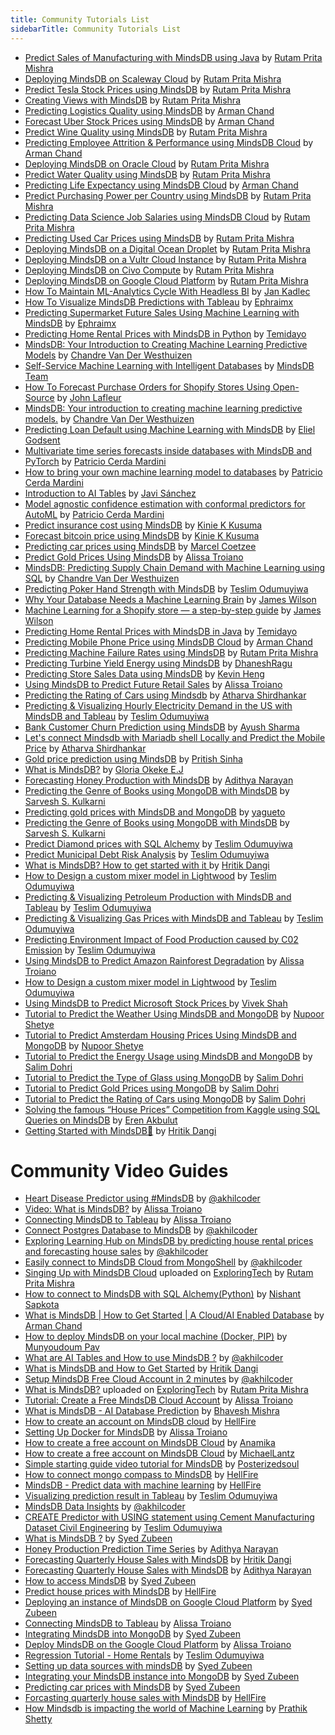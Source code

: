 ```yaml
---
title: Community Tutorials List
sidebarTitle: Community Tutorials List
---
```


- [Predict Sales of Manufacturing with MindsDB using Java](https://dev.to/rutamhere/predict-sales-of-manufacturing-with-mindsdb-using-java-1j6b) by [Rutam Prita Mishra](https://community.ops.io/rutamhere)
- [Deploying MindsDB on Scaleway Cloud](https://dev.to/rutamhere/deploying-mindsdb-on-scaleway-cloud-4kc6)
  by [Rutam Prita Mishra](https://community.ops.io/rutamhere)
- [Predict Tesla Stock Prices using MindsDB](https://dev.to/rutamhere/predict-tesla-stock-prices-using-mindsdb-40k5)
  by [Rutam Prita Mishra](https://community.ops.io/rutamhere)
- [Creating Views with MindsDB](https://dev.to/rutamhere/creating-views-with-mindsdb-1mnf)
  by [Rutam Prita Mishra](https://community.ops.io/rutamhere)
- [Predicting Logistics Quality using MindsDB](https://dev.to/armanchand/predicting-logistics-quality-using-mindsdb-2n9d)
  by [Arman Chand](https://dev.to/armanchand)
- [Forecast Uber Stock Prices using MindsDB](https://armanchand.hashnode.dev/forecast-uber-stock-prices-using-mindsdb)
  by [Arman Chand](https://armanchand.hashnode.dev)  
- [Predict Wine Quality using MindsDB](https://dev.to/rutamhere/predict-wine-quality-using-mindsdb-1521)
  by [Rutam Prita Mishra](https://community.ops.io/rutamhere)
- [Predicting Employee Attrition & Performance using MindsDB Cloud](https://dev.to/armanchand/predicting-employee-attrition-performance-using-mindsdb-cloud-3cm6)
  by [Arman Chand](https://dev.to/armanchand)
- [Deploying MindsDB on Oracle Cloud](https://community.ops.io/rutamhere/deploying-mindsdb-on-oracle-cloud-164d)
  by [Rutam Prita Mishra](https://community.ops.io/rutamhere)
- [Predict Water Quality using MindsDB](https://dev.to/rutamhere/predict-water-quality-using-mindsdb-4hm4)
  by [Rutam Prita Mishra](https://community.ops.io/rutamhere)
- [Predicting Life Expectancy using MindsDB Cloud](https://dev.to/armanchand/predicting-life-expectancy-using-mindsdb-cloud-3643)
  by [Arman Chand](https://dev.to/armanchand)
- [Predict Purchasing Power per Country using MindsDB](https://dev.to/rutamhere/predict-purchasing-power-per-country-using-mindsdb-1oh7)
  by [Rutam Prita Mishra](https://community.ops.io/rutamhere)
- [Predicting Data Science Job Salaries using MindsDB Cloud](https://community.ops.io/rutamhere/predicting-data-science-job-salaries-using-mindsdb-cloud-1lgn)
  by [Rutam Prita Mishra](https://community.ops.io/rutamhere)
- [Predicting Used Car Prices using MindsDB](https://tealfeed.com/predicting-used-car-prices-using-mindsdb-idzuc)
  by [Rutam Prita Mishra](https://community.ops.io/rutamhere)
- [Deploying MindsDB on a Digital Ocean Droplet](https://dev.to/heyrutam/deploying-mindsdb-on-a-digital-ocean-droplet-31ed)
  by [Rutam Prita Mishra](https://community.ops.io/rutamhere)
- [Deploying MindsDB on a Vultr Cloud Instance](https://community.ops.io/rutamhere/deploying-mindsdb-on-a-vultr-cloud-instance-40bm)
  by [Rutam Prita Mishra](https://community.ops.io/rutamhere)
- [Deploying MindsDB on Civo Compute](https://community.ops.io/rutamhere/deploying-mindsdb-on-civo-compute-2kgo)
  by [Rutam Prita Mishra](https://community.ops.io/rutamhere)
- [Deploying MindsDB on Google Cloud Platform](https://community.ops.io/rutamhere/deploying-mindsdb-on-google-cloud-platform-41h9)
  by [Rutam Prita Mishra](https://community.ops.io/rutamhere)
- [How To Maintain ML-Analytics Cycle With Headless BI](https://medium.com/gooddata-developers/how-to-maintain-ml-analytics-cycle-with-headless-bi-815aceac5027?source=friends_link&sk=45f102ce4a54a6ae8c4dddc900aeebb9)
  by [Jan Kadlec](https://medium.com/@jkadlec)
- [How To Visualize MindsDB Predictions with Tableau](https://dev.to/ephraimx/how-to-visualize-mindsdb-predictions-with-tableau-2bpd)
  by [Ephraimx](https://dev.to/ephraimx)
- [Predicting Supermarket Future Sales Using Machine Learning with MindsDB](https://dev.to/ephraimx/predicting-future-sales-using-machine-learning-with-mindsdb-3p70)
  by [Ephraimx](https://dev.to/ephraimx)
- [Predicting Home Rental Prices with MindsDB in Python](https://curiousprogrammer.hashnode.dev/predicting-home-rental-prices-with-mindsdb-in-python)
  by [Temidayo](https://hashnode.com/@Temicoder)
- [MindsDB: Your Introduction to Creating Machine Learning Predictive Models](https://dev.to/chandrevdw31/mindsdb-your-introduction-to-creating-machine-learning-predictive-models-12d3)
  by [Chandre Van Der Westhuizen](https://github.com/chandrevdw31)
- [Self-Service Machine Learning with Intelligent Databases](https://medium.com/mindsdb/self-service-machine-learning-with-intelligent-databases-ea628aa85f1e)
  by [MindsDB Team](https://medium.com/@mindsdbteam)
- [How To Forecast Purchase Orders for Shopify Stores Using Open-Source](https://medium.com/towards-data-science/how-to-forecast-purchase-orders-for-shopify-stores-using-open-source-db82afec12fe)
  by [John Lafleur](https://medium.com/@jeanlafleur)
- [MindsDB: Your introduction to creating machine learning predictive models.](https://dev.to/chandrevdw31/mindsdb-your-introduction-to-creating-machine-learning-predictive-models-12d3)
  by [Chandre Van Der Westhuizen](https://dev.to/chandrevdw31)
- [Predicting Loan Default using Machine Learning with MindsDB](https://medium.com/@godsenteliel/predicting-loan-default-using-machine-learning-with-mindsdb-187ae59da5d)
  by [Eliel Godsent](https://medium.com/@godsenteliel)
- [Multivariate time series forecasts inside databases with MindsDB and PyTorch](https://medium.com/mindsdb/multivariate-time-series-forecasts-inside-databases-with-mindsdb-and-pytorch-13745ada6b7e)
  by [Patricio Cerda Mardini](https://medium.com/@paxcema)
- [How to bring your own machine learning model to databases](https://medium.com/mindsdb/how-to-bring-your-own-machine-learning-model-to-databases-47a188d6db00)
  by [Patricio Cerda Mardini](https://medium.com/@paxcema)
- [Introduction to AI Tables](https://medium.com/towards-data-science/introduction-to-ai-tables-a719251e1a58)
  by [Javi Sánchez](https://medium.com/@javi_sanchez)
- [Model agnostic confidence estimation with conformal predictors for AutoML](https://medium.com/mindsdb/model-agnostic-confidence-estimation-with-conformal-predictors-for-automl-55fce87ef42a)
  by [Patricio Cerda Mardini](https://medium.com/@paxcema)
- [Predict insurance cost using MindsDB](https://medium.com/@kinkusuma/predict-insurance-cost-using-mindsdb-54b6a331fea8)
  by [Kinie K Kusuma](https://medium.com/@kinkusuma)
- [Forecast bitcoin price using MindsDB](https://medium.com/@kinkusuma/forecast-bitcoin-price-using-mindsdb-75f9f0500e86)
  by [Kinie K Kusuma](https://medium.com/@kinkusuma)
- [Predicting car prices using MindsDB](https://medium.com/@pipboyguy/predicting-car-prices-using-mindsdb-c7dd51919b83)
  by [Marcel Coetzee](https://medium.com/@pipboyguy)
- [Predict Gold Prices Using MindsDB](https://medium.com/@alissatroianonyc/predict-gold-prices-using-mindsdb-9da57d24ddab)
  by [Alissa Troiano](https://github.com/alissatroiano)
- [MindsDB: Predicting Supply Chain Demand with Machine Learning using SQL](https://www.devforce.one/18303637/mindsdb-predicting-supply-chain-demand-with-machine-learning-using-sql#/)
  by [Chandre Van Der Westhuizen](https://github.com/chandrevdw31)
- [Predicting Poker Hand Strength with MindsDB](https://teslimodus.medium.com/predicting-poker-hand-strength-with-mindsdb-d541c73009a2)
  by [Teslim Odumuyiwa](https://medium.com/@teslimodus)
- [Why Your Database Needs a Machine Learning Brain](https://medium.com/mindsdb/why-your-database-needs-a-machine-learning-brain-fc580fac47e4)
  by [James Wilson](https://medium.com/@jameswilsonai)
- [Machine Learning for a Shopify store — a step-by-step guide](https://medium.com/mindsdb/machine-learning-for-a-shopify-store-a-step-by-step-guide-13d192532697)
  by [James Wilson](https://medium.com/@jameswilsonai)
- [Predicting Home Rental Prices with MindsDB in Java](https://curiousprogrammer.hashnode.dev/machine-learning-with-mindsdb-in-java)
  by [Temidayo](https://hashnode.com/@Temicoder)
- [Predicting Mobile Phone Price using MindsDB Cloud](https://dev.to/armanchand/predicting-mobile-phone-price-using-mindsdb-cloud-23d5)
  by [Arman Chand](https://dev.to/armanchand)
- [Predicting Machine Failure Rates using MindsDB](https://community.ops.io/rutamhere/predicting-machine-failure-rates-using-mindsdb-4dkn)
  by [Rutam Prita Mishra](https://community.ops.io/rutamhere)
- [Predicting Turbine Yield Energy using MindsDB](https://medium.com/@dhaneshvijay10/want-to-do-ml-without-knowing-ml-5f4934942019)
  by [DhaneshRagu](https://medium.com/@dhaneshvijay10)
- [Predicting Store Sales Data using MindsDB](https://dev.to/kevinheng/predict-store-sales-data-with-mindsdb-using-machine-learning-and-sql-2af8)
  by [Kevin Heng](https://github.com/HengKevin)
- [Using MindsDB to Predict Future Retail Sales](https://medium.com/@alissatroianonyc/using-mindsdb-to-predict-future-retail-sales-a300f63a086b)
  by [Alissa Troiano](https://github.com/alissatroiano)
- [Predicting the Rating of Cars using Mindsdb](https://atharva08.hashnode.dev/predicting-the-rating-of-cars-using-mindsdb)
  by [Atharva Shirdhankar](https://github.com/StarTrooper08)
- [Predicting & Visualizing Hourly Electricity Demand in the US with MindsDB and Tableau](https://teslimodus.medium.com/predicting-visualizing-hourly-electricity-demand-in-the-us-with-mindsdb-and-tableau-126d1c74d860)
  by [Teslim Odumuyiwa](https://teslimodus.medium.com/)
- [Bank Customer Churn Prediction using MindsDB](https://medium.com/@ayushsharmaa101/thanks-for-reading-dfec90467ddb)
  by [Ayush Sharma](https://github.com/ayushthe1)
- [Let's connect Mindsdb with Mariadb shell Locally and Predict the Mobile Price](https://atharva08.hashnode.dev/lets-connect-mindsdb-with-mariadb-shell-locally-and-predict-the-mobile-price-range)
  by [Atharva Shirdhankar](https://github.com/StarTrooper08)
- [Gold price prediction using MindsDB](https://dev.to/purgecodee/predicting-gold-price-with-mindsdb-205n)
  by [Pritish Sinha](https://github.com/Pritish-Sinha)
- [What is MindsDB?](https://medium.com/@okekeebubechukwu08/what-is-mindsdb-b6862af21492)
  by [Gloria Okeke E.J](https://medium.com/@okekeebubechukwu08)
- [Forecasting Honey Production with MindsDB](https://dev.to/narayanadithya/using-mindsdb-for-time-series-forecasting-honey-production-in-the-usa-4p05)
  by [Adithya Narayan](https://github.com/NarayanAdithya)
- [Predicting the Genre of Books using MongoDB with MindsDB](https://dev.to/sarveshk76/tutorial-to-predict-the-genre-of-books-using-mongodb-2a1n)
  by [Sarvesh S. Kulkarni](https://github.com/Sarveshk76)
- [Predicting gold prices with MindsDB and MongoDB](https://dev.to/yagueto/predicting-gold-prices-with-mindsdb-and-mongodb-4k22)
  by [yagueto](https://github.com/yagueto)
- [Predicting the Genre of Books using MongoDB with MindsDB](https://dev.to/sarveshk76/tutorial-to-predict-the-genre-of-books-using-mongodb-2a1n)
  by [Sarvesh S. Kulkarni](https://github.com/Sarveshk76)
- [Predict Diamond prices with SQL Alchemy](https://dev.to/tesprogram/predict-diamond-prices-with-sql-alchemy-and-mindsdb-b4e)
  by [Teslim Odumuyiwa](https://github.com/Tes-program)
- [Predict Municipal Debt Risk Analysis](https://teslimodus.medium.com/predict-municipal-debt-risk-analysis-5c5416502a29)
  by [Teslim Odumuyiwa](https://github.com/Tes-program)
- [What is MindsDB? How to get started with it ](https://medium.com/@hritikd3/what-is-mindsdb-how-to-get-started-2b3cf6d99707)
  by [Hritik Dangi](https://github.com/hritikd3)
- [How to Design a custom mixer model in Lightwood](https://medium.com/@teslimodus/introduction-e2f933c40f4c)
  by [Teslim Odumuyiwa](https://github.com/Tes-program)
- [Predicting & Visualizing Petroleum Production with MindsDB and Tableau](https://dev.to/tesprogram/predicting-visualizing-petroleum-production-with-mindsdb-and-tableau-373f)
  by [Teslim Odumuyiwa](https://github.com/Tes-program)
- [Predicting & Visualizing Gas Prices with MindsDB and Tableau](https://dev.to/tesprogram/predicting-visualizing-gas-prices-with-mindsdb-and-tableau-d1p)
  by [Teslim Odumuyiwa](https://github.com/Tes-program)
- [Predicting Environment Impact of Food Production caused by C02 Emission](https://dev.to/tesprogram/predicting-environment-impact-of-food-production-caused-by-c02-emission-51e3)
  by [Teslim Odumuyiwa](https://github.com/Tes-program)
- [Using MindsDB to Predict Amazon Rainforest Degradation](https://medium.com/@alissatroianonyc/nusing-mindsdb-to-predict-amazon-rainforest-degradation-1ccb8e993e48)
  by [Alissa Troiano](https://github.com/alissatroiano)
- [How to Design a custom mixer model in Lightwood](https://medium.com/@teslimodus/introduction-e2f933c40f4c)
  by [Teslim Odumuyiwa](https://github.com/Tes-program)
- [Using MindsDB to Predict Microsoft Stock Prices ](https://dev.to/viveknshah/using-mindsdb-to-predict-microsoft-stock-prices-3l79)
  by [Vivek Shah](https://github.com/viveknshah)
- [Tutorial to Predict the Weather Using MindsDB and MongoDB](https://dev.to/nupoorshetye/tutorial-to-predict-the-weather-using-mindsdb-and-mongodb-3blm)
  by [Nupoor Shetye](https://github.com/Nupoor10)
- [Tutorial to Predict Amsterdam Housing Prices Using MindsDB and MongoDB](https://dev.to/nupoorshetye/tutorial-to-predict-amsterdam-housing-prices-using-mindsdb-and-mongodb-nha)
  by [Nupoor Shetye](https://github.com/Nupoor10)
- [Tutorial to Predict the Energy Usage using MindsDB and MongoDB](https://dev.to/dohrisalim/tutorial-to-predict-the-energy-usage-using-mindsdb-and-mongodb-g60)
  by [Salim Dohri](https://github.com/dohrisalim)
- [Tutorial to Predict the Type of Glass using MongoDB](https://dev.to/dohrisalim/tutorial-to-predict-the-type-of-glass-using-mongodb-58gh)
  by [Salim Dohri](https://github.com/dohrisalim)
- [Tutorial to Predict Gold Prices using MongoDB](https://dev.to/dohrisalim/tutorial-to-predict-gold-prices-using-mindsdb-and-mongodb-o9d)
  by [Salim Dohri](https://github.com/dohrisalim)
- [Tutorial to Predict the Rating of Cars using MongoDB](https://dev.to/dohrisalim/tutorial-to-predict-the-rating-of-cars-using-mindsdb-and-mongodb-2p7g)
  by [Salim Dohri](https://github.com/dohrisalim)
- [Solving the famous “House Prices” Competition from Kaggle using SQL Queries on MindsDB](https://medium.com/p/4b4832b6bff0)
  by [Eren Akbulut](https://github.com/eren23)
- [Getting Started with MindsDB🚀](https://hritikd3.hashnode.dev/getting-started-with-mindsdb)
  by [Hritik Dangi](https://github.com/hritikd3)

# Community Video Guides

- [Heart Disease Predictor using #MindsDB](https://youtu.be/vtVM6pL1ANo) by
  [@akhilcoder](https://twitter.com/akhilcoder)
- [Video: What is MindsDB?](https://www.youtube.com/watch?v=SrDPYqQrzaw) by
  [Alissa Troiano](https://github.com/alissatroiano)
- [Connecting MindsDB to Tableau](https://www.youtube.com/watch?v=eUiBVrm85v4)
  by [Alissa Troiano](https://github.com/alissatroiano)
- [Connect Postgres Database to MindsDB](https://youtu.be/jbH5fsviAgE) by
  [@akhilcoder](https://twitter.com/akhilcoder)
- [Exploring Learning Hub on MindsDB by predicting house rental prices and forecasting house sales](https://youtu.be/Qmk_v0iginw)
  by [@akhilcoder](https://twitter.com/akhilcoder)
- [Easily connect to MindsDB Cloud from MongoShell](https://youtube.com/video/ysPRXSgdOVk)
  by [@akhilcoder](https://twitter.com/akhilcoder)
- [Singing Up with MindsDB Cloud](https://youtu.be/Y5hZ9GwjsQs) uploaded on
  [ExploringTech](https://www.youtube.com/channel/UCBMdmavh3528_4Yn6WR7p7Q) by
  [Rutam Prita Mishra](https://community.ops.io/rutamhere)
- [How to connect to MindsDB with SQL Alchemy(Python)](https://www.youtube.com/watch?v=pYR83QTyOQA)
  by [Nishant Sapkota](https://github.com/thenishantsapkota)
- [What is MindsDB | How to Get Started | A Cloud/AI Enabled Database](https://www.youtube.com/watch?v=XWDVxYVGH9M)
  by [Arman Chand](https://github.com/ArmanChand)
- [How to deploy MindsDB on your local machine (Docker, PIP)](https://youtu.be/dIbs27Jg1FY)
  by [Munyoudoum Pav](https://github.com/munyoudoum)
- [What are AI Tables and How to use MindsDB ?](https://youtu.be/Wqy_OcKdg-Y) by
  [@akhilcoder](https://twitter.com/akhilcoder)
- [What is MindsDB and How to Get Started](https://youtu.be/zHReFuFUI34) by
  [Hritik Dangi](https://www.linkedin.com/in/hritikd3/)
- [Setup MindsDB Free Cloud Account in 2 minutes](https://youtu.be/YuwRKZP51xg)
  by [@akhilcoder](https://www.youtube.com/@akhilcoder)
- [What is MindsDB?](https://www.youtube.com/watch?v=i2tMs4MX_yw) uploaded on
  [ExploringTech](https://www.youtube.com/channel/UCBMdmavh3528_4Yn6WR7p7Q) by
  [Rutam Prita Mishra](https://community.ops.io/rutamhere)
- [Tutorial: Create a Free MindsDB Cloud Account](https://youtu.be/yfM91zgGr3Q)
  by [Alissa Troiano](https://github.com/alissatroiano)
- [What is MindsDB - AI Database Prediction](https://www.youtube.com/watch?v=8ySq7Y3sfJs)
  by [Bhavesh Mishra](https://github.com/thefool76)
- [How to create an account on MindsDB cloud](https://youtu.be/qFQ95MoSE94) by
  [HellFire](https://github.com/Artemis6969)
- [Setting Up Docker for MindsDB](https://www.youtube.com/watch?v=dadY-cUpUm0&feature=youtu.be)
  by [Alissa Troiano](https://github.com/alissatroiano)
- [How to create a free account on MindsDB Cloud](https://youtu.be/ciBtpqrlbhI)
  by [Anamika](https://github.com/noviicee)
- [How to create a free account on MindsDB Cloud](https://youtu.be/3bGJP6-s8p4)
  by [MichaelLantz](https://github.com/MichaelLantz)
- [Simple starting guide video tutorial for MindsDB](https://www.youtube.com/watch?v=z7tRc8JpuRI)
  by [Posterizedsoul](https://github.com/Posterizedsoul)
- [How to connect mongo compass to MindsDB](https://youtube.com/video/ziRxRHvuSJc)
  by [HellFire](https://github.com/Artemis6969)
- [MindsDB - Predict data with machine learning](https://youtu.be/y2DNgJOplxM)
  by [HellFire](https://github.com/Artemis6969)
- [Visualizing prediction result in Tableau](https://youtu.be/4aio-8kNbOo) by
  [Teslim Odumuyiwa](https://github.com/Tes-program)
- [MindsDB Data Insights](https://youtu.be/4oGgocNLi1c) by
  [@akhilcoder](https://www.youtube.com/@akhilcoder)
- [CREATE Predictor with USING statement using Cement Manufacturing Dataset Civil Engineering](https://www.youtube.com/watch?v=aLP7KLolUSs&t=2s)
  by [Teslim Odumuyiwa](https://github.com/Tes-program)
- [What is MindsDB ?](https://www.youtube.com/watch?v=81Q2aQWuwDM) by
  [Syed Zubeen](https://github.com/syedzubeen)
- [Honey Production Prediction Time Series](https://youtu.be/WCBLotgskZg) by
  [Adithya Narayan](https://github.com/NarayanAdithya)
- [Forecasting Quarterly House Sales with MindsDB](https://youtu.be/RPisvY54Tg4)
  by [Hritik Dangi](https://www.linkedin.com/in/hritikd3/)
- [Forecasting Quarterly House Sales with MindsDB](https://youtu.be/WCBLotgskZg)
  by [Adithya Narayan](https://github.com/NarayanAdithya)
- [How to access MindsDB](https://www.youtube.com/watch?v=8F5p_Rwmvgk) by
  [Syed Zubeen](https://github.com/syedzubeen)
- [Predict house prices with MindsDB](https://www.youtube.com/watch?v=p2j696YgFN4)
  by [HellFire](https://github.com/Artemis6969)
- [Deploying an instance of MindsDB on Google Cloud Platform](https://www.youtube.com/watch?v=OrW-8ciNGng)
  by [Syed Zubeen](https://github.com/syedzubeen)
- [Connecting MindsDB to Tableau](https://www.youtube.com/watch?v=eUiBVrm85v4)
  by [Alissa Troiano](https://github.com/alissatroiano)
- [Integrating MindsDB into MongoDB](https://www.youtube.com/watch?v=xwUGBbNkyks)
  by [Syed Zubeen](https://github.com/syedzubeen)
- [Deploy MindsDB on the Google Cloud Platform](https://www.youtube.com/watch?v=WLdb7UNi4bk)
  by [Alissa Troiano](https://github.com/alissatroiano)
- [Regression Tutorial - Home Rentals](https://youtu.be/qf4HQ4EzaUU) by
  [Teslim Odumuyiwa](https://github.com/Tes-program)
- [Setting up data sources with mindsDB](https://www.youtube.com/watch?v=kRrMjUVnib0)
  by [Syed Zubeen](https://github.com/syedzubeen)
- [Integrating your MindsDB instance into MongoDB](https://www.youtube.com/watch?v=xwUGBbNkyks)
  by [Syed Zubeen](https://github.com/syedzubeen)
- [Predicting car prices with MindsDB](https://www.youtube.com/watch?v=pYSlYBjukNA)
  by [Syed Zubeen](https://github.com/syedzubeen)
- [Forcasting quarterly house sales with MindsDB](https://www.youtube.com/watch?v=dNjN52xdgVU)
  by [HellFire](https://github.com/Artemis6969)
- [How Mindsdb is impacting the world of Machine Learning](https://youtu.be/YngjfwJLplA)
  by [Prathik Shetty](https://github.com/prathikshetty2002)
